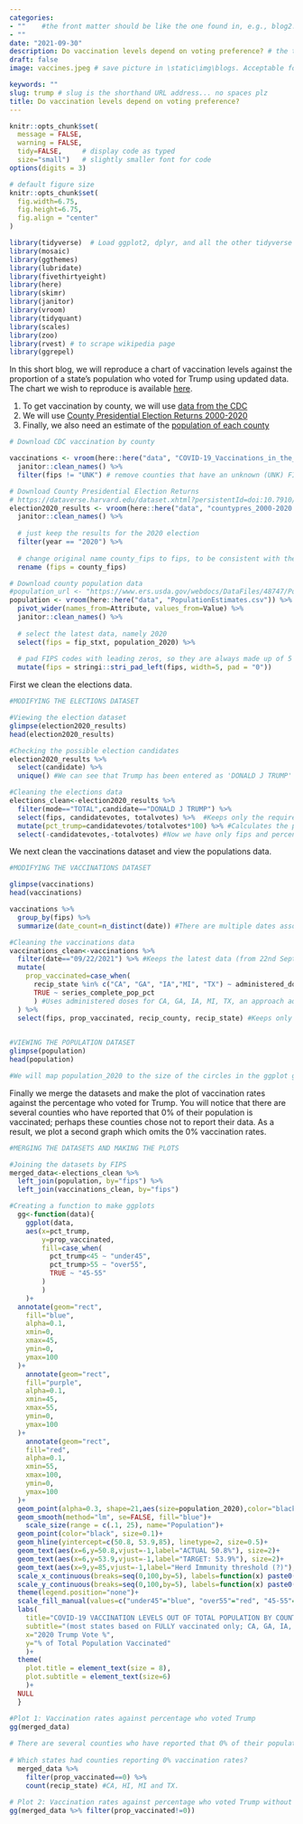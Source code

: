 ```yaml
---
categories:  
- ""    #the front matter should be like the one found in, e.g., blog2.md. It cannot be like the normal Rmd we used
- ""
date: "2021-09-30"
description: Do vaccination levels depend on voting preference? # the title that will show up once someone gets to this page
draft: false
image: vaccines.jpeg # save picture in \static\img\blogs. Acceptable formats= jpg, jpeg, or png . Your iPhone pics wont work

keywords: ""
slug: trump # slug is the shorthand URL address... no spaces plz
title: Do vaccination levels depend on voting preference?
---
```

  
```r
knitr::opts_chunk$set(
  message = FALSE, 
  warning = FALSE, 
  tidy=FALSE,     # display code as typed
  size="small")   # slightly smaller font for code
options(digits = 3)

# default figure size
knitr::opts_chunk$set(
  fig.width=6.75, 
  fig.height=6.75,
  fig.align = "center"
)
```


```r
library(tidyverse)  # Load ggplot2, dplyr, and all the other tidyverse packages
library(mosaic)
library(ggthemes)
library(lubridate)
library(fivethirtyeight)
library(here)
library(skimr)
library(janitor)
library(vroom)
library(tidyquant)
library(scales)
library(zoo)
library(rvest) # to scrape wikipedia page
library(ggrepel)
```

In this short blog, we will reproduce a chart of vaccination levels against the proportion of a state's population who voted for Trump using updated data. The chart we wish to reproduce is available [here](https://acasignups.net/21/07/18/racial-factor-theres-77-counties-which-are-deep-blue-also-low-vaxx-guess-what-they-have). 

1. To get vaccination by county, we will use [data from the CDC](https://data.cdc.gov/Vaccinations/COVID-19-Vaccinations-in-the-United-States-County/8xkx-amqh) 
1. We will use [County Presidential Election Returns 2000-2020](https://dataverse.harvard.edu/dataset.xhtml?persistentId=doi:10.7910/DVN/VOQCHQ)
1. Finally, we also need an estimate of the [population of each county](https://www.ers.usda.gov/webdocs/DataFiles/48747/PopulationEstimates.csv?v=2232)
 

```r

# Download CDC vaccination by county

vaccinations <- vroom(here::here("data", "COVID-19_Vaccinations_in_the_United_States_County.csv")) %>% 
  janitor::clean_names() %>% 
  filter(fips != "UNK") # remove counties that have an unknown (UNK) FIPS code

# Download County Presidential Election Returns
# https://dataverse.harvard.edu/dataset.xhtml?persistentId=doi:10.7910/DVN/VOQCHQ
election2020_results <- vroom(here::here("data", "countypres_2000-2020.csv")) %>% 
  janitor::clean_names() %>% 
  
  # just keep the results for the 2020 election
  filter(year == "2020") %>% 
  
  # change original name county_fips to fips, to be consistent with the other two files
  rename (fips = county_fips)

# Download county population data
#population_url <- "https://www.ers.usda.gov/webdocs/DataFiles/48747/PopulationEstimates.csv?v=2232"
population <- vroom(here::here("data", "PopulationEstimates.csv")) %>% 
  pivot_wider(names_from=Attribute, values_from=Value) %>% 
  janitor::clean_names() %>%
  
  # select the latest data, namely 2020
  select(fips = fip_stxt, population_2020) %>% 
  
  # pad FIPS codes with leading zeros, so they are always made up of 5 characters
  mutate(fips = stringi::stri_pad_left(fips, width=5, pad = "0"))

```

First we clean the elections data.

```r

#MODIFYING THE ELECTIONS DATASET

#Viewing the election dataset
glimpse(election2020_results) 
head(election2020_results)

#Checking the possible election candidates
election2020_results %>% 
  select(candidate) %>% 
  unique() #We can see that Trump has been entered as 'DONALD J TRUMP'

#Cleaning the elections data
elections_clean<-election2020_results %>% 
  filter(mode=="TOTAL",candidate=="DONALD J TRUMP") %>%
  select(fips, candidatevotes, totalvotes) %>%  #Keeps only the required columns
  mutate(pct_trump=candidatevotes/totalvotes*100) %>% #Calculates the percentage of votes for Trump
  select(-candidatevotes,-totalvotes) #Now we have only fips and percentage of votes for Trump

```

We next clean the vaccinations dataset and view the populations data.

```r

#MODIFYING THE VACCINATIONS DATASET

glimpse(vaccinations)
head(vaccinations)

vaccinations %>% 
  group_by(fips) %>% 
  summarize(date_count=n_distinct(date)) #There are multiple dates associated with each FIPS region. We need to select the latest date.

#Cleaning the vaccinations data
vaccinations_clean<-vaccinations %>% 
  filter(date=="09/22/2021") %>% #Keeps the latest data (from 22nd September 2021)
  mutate(
    prop_vaccinated=case_when(
      recip_state %in% c("CA", "GA", "IA","MI", "TX") ~ administered_dose1_pop_pct,
      TRUE ~ series_complete_pop_pct
      ) #Uses administered doses for CA, GA, IA, MI, TX, an approach adopted by the chart we are aiming to replicate. Uses completion percentage for the remaining states.
  ) %>% 
  select(fips, prop_vaccinated, recip_county, recip_state) #Keeps only the fips, the proportion of the population who are vaccinated and area data.
  
```


```r

#VIEWING THE POPULATION DATASET
glimpse(population)
head(population)

#We will map population_2020 to the size of the circles in the ggplot graph.

```

Finally we merge the datasets and make the plot of vaccination rates against the percentage who voted for Trump. You will notice that there are several counties who have reported that 0% of their population is vaccinated; perhaps these counties chose not to report their data. As a result, we plot a second graph which omits the 0% vaccination rates.
```r

#MERGING THE DATASETS AND MAKING THE PLOTS

#Joining the datasets by FIPS
merged_data<-elections_clean %>% 
  left_join(population, by="fips") %>% 
  left_join(vaccinations_clean, by="fips")

#Creating a function to make ggplots
  gg<-function(data){
    ggplot(data,
    aes(x=pct_trump,
        y=prop_vaccinated,
        fill=case_when(
          pct_trump<45 ~ "under45",
          pct_trump>55 ~ "over55",
          TRUE ~ "45-55"
        )
        )
    )+
  annotate(geom="rect",
    fill="blue",
    alpha=0.1,
    xmin=0,
    xmax=45,
    ymin=0,
    ymax=100
  )+
    annotate(geom="rect",
    fill="purple",
    alpha=0.1,
    xmin=45,
    xmax=55,
    ymin=0,
    ymax=100
  )+
    annotate(geom="rect",
    fill="red",
    alpha=0.1,
    xmin=55,
    xmax=100,
    ymin=0,
    ymax=100
  )+
  geom_point(alpha=0.3, shape=21,aes(size=population_2020),color="black")+
  geom_smooth(method="lm", se=FALSE, fill="blue")+
    scale_size(range = c(.1, 25), name="Population")+
  geom_point(color="black", size=0.1)+
  geom_hline(yintercept=c(50.8, 53.9,85), linetype=2, size=0.5)+
  geom_text(aes(x=6,y=50.8,vjust=-1,label="ACTUAL 50.8%"), size=2)+
  geom_text(aes(x=6,y=53.9,vjust=-1,label="TARGET: 53.9%"), size=2)+
  geom_text(aes(x=9,y=85,vjust=-1,label="Herd Immunity threshold (?)"), size=2)+
  scale_x_continuous(breaks=seq(0,100,by=5), labels=function(x) paste0(x,"%"))+
  scale_y_continuous(breaks=seq(0,100,by=5), labels=function(x) paste0(x,"%"))+
  theme(legend.position="none")+
  scale_fill_manual(values=c("under45"="blue", "over55"="red", "45-55"="purple"))+
  labs(
    title="COVID-19 VACCINATION LEVELS OUT OF TOTAL POPULATION BY COUNTY",
    subtitle="(most states based on FULLY vaccinated only; CA, GA, IA, MI & TX based on total doses administered) \n Data via Centers for Disease Control, COVID Act Now, state health depts",
    x="2020 Trump Vote %",
    y="% of Total Population Vaccinated"
    )+
  theme(
    plot.title = element_text(size = 8),
    plot.subtitle = element_text(size=6)
    )+
  NULL
  }

#Plot 1: Vaccination rates against percentage who voted Trump
gg(merged_data)  
  
# There are several counties who have reported that 0% of their population is vaccinated. Perhaps these counties did not report their data.
  
# Which states had counties reporting 0% vaccination rates?
  merged_data %>% 
    filter(prop_vaccinated==0) %>% 
    count(recip_state) #CA, HI, MI and TX.
  
# Plot 2: Vaccination rates against percentage who voted Trump without the 0% vaccination rate data.
gg(merged_data %>% filter(prop_vaccinated!=0))


```









